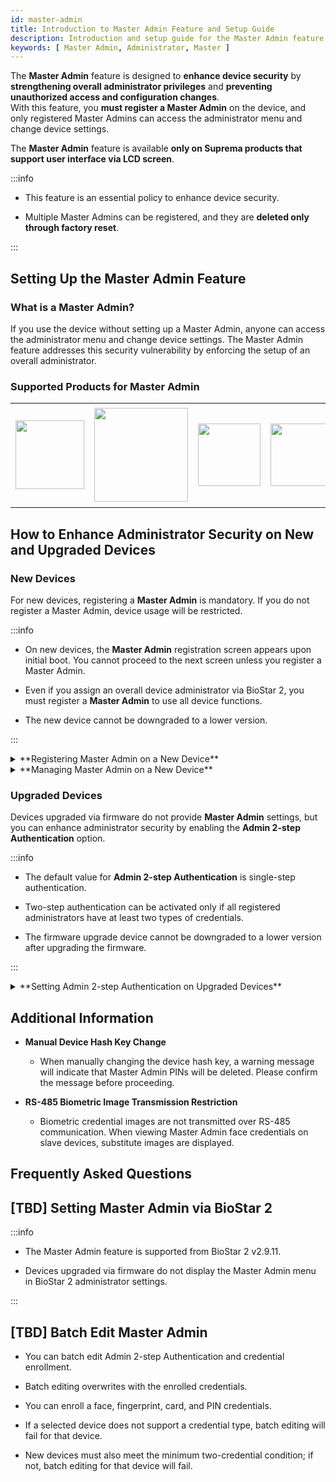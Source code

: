 ```yaml
---
id: master-admin
title: Introduction to Master Admin Feature and Setup Guide
description: Introduction and setup guide for the Master Admin feature.
keywords: [ Master Admin, Administrator, Master ]
---
```


The **Master Admin** feature is designed to **enhance device security** by **strengthening overall administrator privileges** and **preventing unauthorized access and configuration changes**.<br/>With this feature, you **must register a Master Admin** on the device, and only registered Master Admins can access the administrator menu and change device settings.

The **Master Admin** feature is available **only on Suprema products that support user interface via LCD screen**.

:::info

* This feature is an essential policy to enhance device security.

* Multiple Master Admins can be registered, and they are **deleted only through factory reset**.

:::

## Setting Up the Master Admin Feature

### What is a Master Admin?

If you use the device without setting up a Master Admin, anyone can access the administrator menu and change device settings. The Master Admin feature addresses this security vulnerability by enforcing the setup of an overall administrator.

### Supported Products for Master Admin

<Table className='component'>
<Tbody>
<Row className='center white'>

<Td><Image src='/img/techdochub/BioStation 3-Front.png' className='none' alone width='110px'/></Td>

<Td><Image src='/img/techdochub/BioStation 2a-front.png' className='none' alone width='150px' /></Td>

<Td><Image src='/img/techdochub/BioLite N2-Front.png' className='none' alone width='100px' /></Td>

<Td><Image src='/img/techdochub/X-Station 2-DPB-APB-Front.png' className='none' alone width='100px' /></Td>

<Td><Image src='/img/techdochub/X-Station 2-ODPB-OAPB-Front.png' className='none' alone width='100px' /></Td>

<Td><Image src='/img/techdochub/X-Station 2-QDPB-QAPB-Front.png' className='none' alone width='90px' /></Td>

</Row>
<Row className='center'>

<Td>**BioStation 3**<br/>[BS3-DB]<br/>[BS3-APWB]</Td>

<Td>**BioStation 2a**<br/>[BS2A-ODPB]<br/>[BS2A-OAPWB]</Td>

<Td>**BioLite N2**<br/>[BLN2-ODB]<br/>[BLN2-OAB]<br/>[BLN2-PAB]</Td>

<Td>**X-Station 2**<br/>[XS2-DPB]<br/>[XS2-APB]</Td>

<Td>**X-Station 2**<br/>[XS2-ODPB]<br/>[XS2-OAPB]</Td>

<Td>**X-Station 2**<br/>[XS2-QDPB]<br/>[XS2-QAPB]</Td>

</Row>
</Tbody>
</Table>

## How to Enhance Administrator Security on New and Upgraded Devices

### New Devices

For new devices, registering a **Master Admin** is mandatory. If you do not register a Master Admin, device usage will be restricted.

:::info

* On new devices, the **Master Admin** registration screen appears upon initial boot. You cannot proceed to the next screen unless you register a Master Admin.

* Even if you assign an overall device administrator via BioStar 2, you must register a **Master Admin** to use all device functions.

* The new device cannot be downgraded to a lower version.

:::

<details>
<summary>**Registering Master Admin on a New Device**</summary>

#### Registering Master Admin on a New Device

1. When you boot a new device for the first time, the **Master Admin** registration screen appears.

    <Image src='/img/techdochub/setting-master-admin-1.png' caption width='300px' />

1. To register a **Master Admin**, you must enroll at least two types of credentials. Select and enroll your preferred two credential types.

    <Image src='/img/techdochub/setting-master-admin-2.png' caption width='300px' />

    Credentials that can be enrolled for **Master Admin** are as follows:

    <Table>
      <Tbody>
      <Row>
        <Th>Credential Type</Th>
        <Th>Max Quantity</Th>
        <Th>Details</Th>
      </Row>
      <Row>
        <Td>Card</Td>
        <Td>Up to 4</Td>
        <Td>Supports CSN and Wiegand type only<br/>No duplicate enrollment within the same type</Td>
      </Row>
      <Row>
        <Td>Face</Td>
        <Td>Up to 2</Td>
        <Td>Available only on devices with the same algorithm<br/>Distinguished by IR Face and Visual Face model</Td>
      </Row>
      <Row>
        <Td>Fingerprint</Td>
        <Td>Up to 2</Td>
        <Td>No validity check provided</Td>
      </Row>
      <Row>
        <Td>PIN</Td>
        <Td>1</Td>
        <Td>Minimum 8 digits</Td>
      </Row>
      </Tbody>
    </Table>

    :::note

    **Enrollment Conditions**

    * At least two different types of credentials must be enrolled.

    * The same conditions apply to both new and upgraded devices.

    * All credentials supported by the device can be used for authentication.

    :::

1. After enrolling at least two types of credentials, press the **Complete** button to finish **Master Admin** registration.

    <Image src='/img/techdochub/setting-master-admin-3.png' caption width='300px' />

{/* :::warning

**Warning Message When Master Admin Is Not Registered**

If neither a Master Admin nor an equivalent setting is configured, a warning popup message will appear when saving settings.

<Image src='/img/techdochub/no-register-master-admin.png' alone caption />

::: */}

</details>

<details>
<summary>**Managing Master Admin on a New Device**</summary>

#### Managing Master Admin on a New Device

On new devices, you can modify **Master Admin** settings in the **Settings → Device → Master Admin** menu.

<div className='grid-container'>

<Image src='/img/techdochub/edit-master-admin-1.png' caption width='300px' />

<Image src='/img/techdochub/setting-master-admin-4.png' caption width='300px' />

</div>

</details>

### Upgraded Devices

Devices upgraded via firmware do not provide **Master Admin** settings, but you can enhance administrator security by enabling the **Admin 2-step Authentication** option.

:::info

* The default value for **Admin 2-step Authentication** is single-step authentication.

* Two-step authentication can be activated only if all registered administrators have at least two types of credentials.

* The firmware upgrade device cannot be downgraded to a lower version after upgrading the firmware.

:::

<details>
<summary>**Setting Admin 2-step Authentication on Upgraded Devices**</summary>

#### Setting Admin 2-step Authentication on Upgraded Devices{#admin-two-step-authentication}

You can activate Admin 2-step Authentication in the **Settings → Device → Admin 2-step Authentication** menu.

* The **Admin 2-step Authentication** option appears only on devices upgraded to the latest firmware.

<Image src='/img/techdochub/setting-two-step-authentication.png' caption width='300px' />

:::info

* The **Admin 2-step Authentication** option is not shown on slave devices.

* If not all administrators have at least two types of credentials, activation will fail and an error message will appear.

<Image src='/img/techdochub/error-two-step-authentication.png' caption width='300px' />

:::

:::warning

* If you activate **Admin 2-step Authentication** and then delete credentials so that all administrators have fewer than two types, you will not be able to access the administrator menu if BioStar 2 connection is also unavailable. Therefore, exercise caution when deleting administrator credentials.

:::

</details>

## Additional Information

* **Manual Device Hash Key Change**

  * When manually changing the device hash key, a warning message will indicate that Master Admin PINs will be deleted. Please confirm the message before proceeding.

* **RS-485 Biometric Image Transmission Restriction**

  * Biometric credential images are not transmitted over RS-485 communication. When viewing Master Admin face credentials on slave devices, substitute images are displayed.

## Frequently Asked Questions


<FaqsItems data={FaqData} />

## [TBD] Setting Master Admin via BioStar 2

:::info

* The Master Admin feature is supported from BioStar 2 v2.9.11.

* Devices upgraded via firmware do not display the Master Admin menu in BioStar 2 administrator settings.

:::

## [TBD] Batch Edit Master Admin

* You can batch edit Admin 2-step Authentication and credential enrollment.

* Batch editing overwrites with the enrolled credentials.

* You can enroll a face, fingerprint, card, and PIN credentials.

* If a selected device does not support a credential type, batch editing will fail for that device.

* New devices must also meet the minimum two-credential condition; if not, batch editing for that device will fail.
